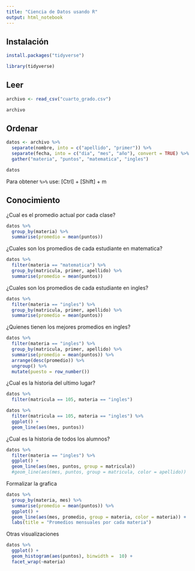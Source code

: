 ```yaml
---
title: "Ciencia de Datos usando R"
output: html_notebook
---
```


## Instalación 

```r
install.packages("tidyverse")
```

```r
library(tidyverse)
```

## Leer

```r
archivo <- read_csv("cuarto_grado.csv")

archivo
```

## Ordenar



```r


datos <- archivo %>%
  separate(nombre, into = c("apellido", "primer")) %>% 
  separate(fecha, into = c("dia", "mes", "año"), convert = TRUE) %>% 
  gather("materia", "puntos", "matematica", "ingles")

datos
```

Para obtener `%>%` use: [Ctrl] + [Shift] + m

## Conocimiento

¿Cual es el promedio actual por cada clase?

```r
datos %>%
  group_by(materia) %>%
  summarise(promedio = mean(puntos))
```

¿Cuales son los promedios de cada estudiante en matematica?

```r
datos %>%
  filter(materia == "matematica") %>%
  group_by(matricula, primer, apellido) %>%
  summarise(promedio = mean(puntos))
```

¿Cuales son los promedios de cada estudiante en ingles?

```r
datos %>%
  filter(materia == "ingles") %>%
  group_by(matricula, primer, apellido) %>%
  summarise(promedio = mean(puntos))
```

¿Quienes tienen los mejores promedios en ingles?

```r
datos %>%
  filter(materia == "ingles") %>%
  group_by(matricula, primer, apellido) %>%
  summarise(promedio = mean(puntos)) %>% 
  arrange(desc(promedio)) %>%
  ungroup() %>% 
  mutate(puesto = row_number())
```

¿Cual es la historia del ultimo lugar?

```r
datos %>%
  filter(matricula == 105, materia == "ingles") 
```

```r
datos %>%
  filter(matricula == 105, materia == "ingles") %>%
  ggplot() +
  geom_line(aes(mes, puntos))
```

¿Cual es la historia de todos los alumnos?

```r
datos %>%
  filter(materia == "ingles") %>%
  ggplot() +
  geom_line(aes(mes, puntos, group = matricula))
  #geom_line(aes(mes, puntos, group = matricula, color = apellido))
```

Formalizar la grafica

```r
datos %>%
  group_by(materia, mes) %>%
  summarise(promedio = mean(puntos)) %>%
  ggplot() +
  geom_line(aes(mes, promedio, group = materia, color = materia)) +
  labs(title = "Promedios mensuales por cada materia")
```

Otras visualizaciones

```r
datos %>%
  ggplot() +
  geom_histogram(aes(puntos), binwidth =  10) +
  facet_wrap(~materia)
```


